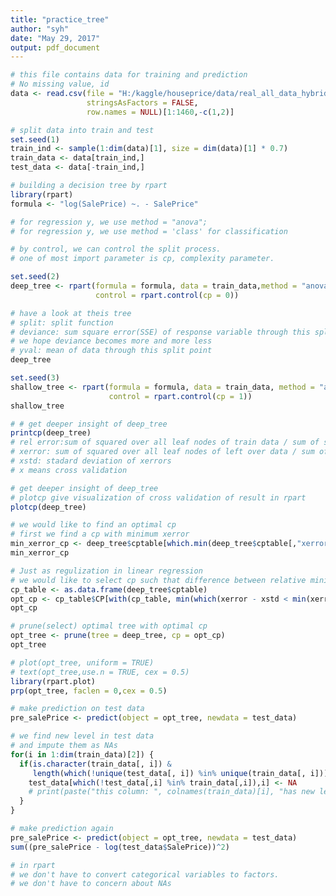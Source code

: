 ```yaml
---
title: "practice_tree"
author: "syh"
date: "May 29, 2017"
output: pdf_document
---
```


```r
# this file contains data for training and prediction
# No missing value, id
data <- read.csv(file = "H:/kaggle/houseprice/data/real_all_data_hybrid.csv", 
                 stringsAsFactors = FALSE,
                 row.names = NULL)[1:1460,-c(1,2)]

```

```r
# split data into train and test
set.seed(1)
train_ind <- sample(1:dim(data)[1], size = dim(data)[1] * 0.7)
train_data <- data[train_ind,]
test_data <- data[-train_ind,]
```

```r
# building a decision tree by rpart
library(rpart)
formula <- "log(SalePrice) ~. - SalePrice"
```

```r
# for regression y, we use method = "anova"; 
# for regression y, we use method = 'class' for classification

# by control, we can control the split process.
# one of most import parameter is cp, complexity parameter.

set.seed(2)
deep_tree <- rpart(formula = formula, data = train_data,method = "anova",
                   control = rpart.control(cp = 0))
```

```r
# have a look at theis tree
# split: split function
# deviance: sum square error(SSE) of response variable through this split point
# we hope deviance becomes more and more less
# yval: mean of data through this split point
deep_tree
```

```r
set.seed(3)
shallow_tree <- rpart(formula = formula, data = train_data, method = "anova",
                      control = rpart.control(cp = 1))
shallow_tree
```

```r
# # get deeper insight of deep_tree
printcp(deep_tree)
# rel error:sum of squared over all leaf nodes of train data / sum of squared at root node
# xerror: sum of squared over all leaf nodes of left over data / sum of squared at root node
# xstd: stadard deviation of xerrors
# x means cross validation
```


```r
# get deeper insight of deep_tree
# plotcp give visualization of cross validation of result in rpart
plotcp(deep_tree)
```

```r
# we would like to find an optimal cp
# first we find a cp with minimum xerror
min_xerror_cp <- deep_tree$cptable[which.min(deep_tree$cptable[,"xerror"]),"CP"]
min_xerror_cp
```



```r
# Just as regulization in linear regression
# we would like to select cp such that difference between relative minimum xerror and minimm xerror is within 1std
cp_table <- as.data.frame(deep_tree$cptable)
opt_cp <- cp_table$CP[with(cp_table, min(which(xerror - xstd < min(xerror))))]
opt_cp
```

```r
# prune(select) optimal tree with optimal cp
opt_tree <- prune(tree = deep_tree, cp = opt_cp)
opt_tree
```

```r
# plot(opt_tree, uniform = TRUE)
# text(opt_tree,use.n = TRUE, cex = 0.5)
library(rpart.plot)
prp(opt_tree, faclen = 0,cex = 0.5)
```

```r
# make prediction on test data
pre_salePrice <- predict(object = opt_tree, newdata = test_data)
```


```r
# we find new level in test data
# and impute them as NAs
for(i in 1:dim(train_data)[2]) {
  if(is.character(train_data[, i]) & 
     length(which(!unique(test_data[, i]) %in% unique(train_data[, i]))) > 0) {
    test_data[which(!test_data[,i] %in% train_data[,i]),i] <- NA
    # print(paste("this column: ", colnames(train_data)[i], "has new levels in test"))
  } 
}
```

```r
# make prediction again
pre_salePrice <- predict(object = opt_tree, newdata = test_data)
sum((pre_salePrice - log(test_data$SalePrice))^2)
```

```r
# in rpart
# we don't have to convert categorical variables to factors.
# we don't have to concern about NAs 
```



